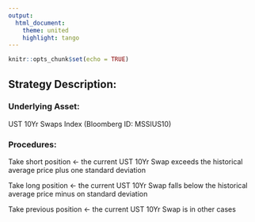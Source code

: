```yaml
---
output: 
  html_document:
    theme: united
    highlight: tango
---
```


```r
knitr::opts_chunk$set(echo = TRUE)


```

## Strategy Description:

### Underlying Asset: 
UST 10Yr Swaps Index (Bloomberg ID: MSSIUS10)

### Procedures:
Take short position <- the current UST 10Yr Swap exceeds the historical average price plus one standard deviation


Take long position <- the current UST 10Yr Swap falls below the historical average price minus on standard deviation


Take previous position <- the current UST 10Yr Swap is in other cases
